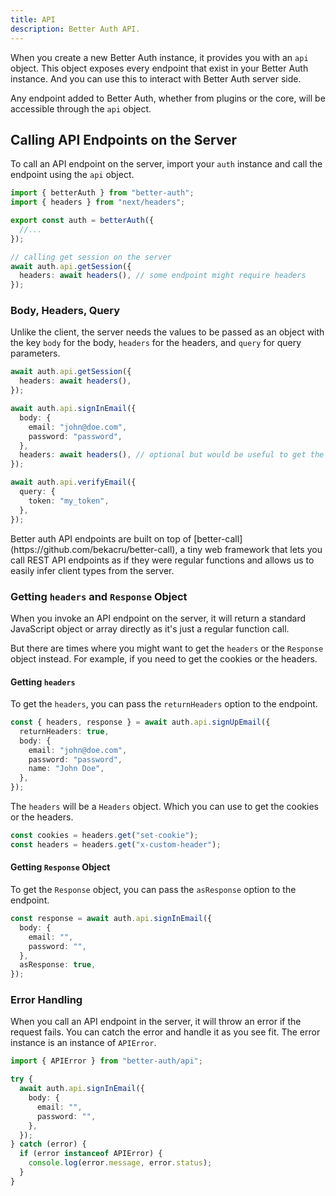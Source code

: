 ```yaml
---
title: API
description: Better Auth API.
---
```


When you create a new Better Auth instance, it provides you with an `api` object. This object exposes every endpoint that exist in your Better Auth instance. And you can use this to interact with Better Auth server side.

Any endpoint added to Better Auth, whether from plugins or the core, will be accessible through the `api` object.

## Calling API Endpoints on the Server

To call an API endpoint on the server, import your `auth` instance and call the endpoint using the `api` object.

```ts title="server.ts"
import { betterAuth } from "better-auth";
import { headers } from "next/headers";

export const auth = betterAuth({
  //...
});

// calling get session on the server
await auth.api.getSession({
  headers: await headers(), // some endpoint might require headers
});
```

### Body, Headers, Query

Unlike the client, the server needs the values to be passed as an object with the key `body` for the body, `headers` for the headers, and `query` for query parameters.

```ts title="server.ts"
await auth.api.getSession({
  headers: await headers(),
});

await auth.api.signInEmail({
  body: {
    email: "john@doe.com",
    password: "password",
  },
  headers: await headers(), // optional but would be useful to get the user IP, user agent, etc.
});

await auth.api.verifyEmail({
  query: {
    token: "my_token",
  },
});
```

<Callout>
  Better auth API endpoints are built on top of
  [better-call](https://github.com/bekacru/better-call), a tiny web framework
  that lets you call REST API endpoints as if they were regular functions and
  allows us to easily infer client types from the server.
</Callout>

### Getting `headers` and `Response` Object

When you invoke an API endpoint on the server, it will return a standard JavaScript object or array directly as it's just a regular function call.

But there are times where you might want to get the `headers` or the `Response` object instead. For example, if you need to get the cookies or the headers.

#### Getting `headers`

To get the `headers`, you can pass the `returnHeaders` option to the endpoint.

```ts
const { headers, response } = await auth.api.signUpEmail({
  returnHeaders: true,
  body: {
    email: "john@doe.com",
    password: "password",
    name: "John Doe",
  },
});
```

The `headers` will be a `Headers` object. Which you can use to get the cookies or the headers.

```ts
const cookies = headers.get("set-cookie");
const headers = headers.get("x-custom-header");
```

#### Getting `Response` Object

To get the `Response` object, you can pass the `asResponse` option to the endpoint.

```ts title="server.ts"
const response = await auth.api.signInEmail({
  body: {
    email: "",
    password: "",
  },
  asResponse: true,
});
```

### Error Handling

When you call an API endpoint in the server, it will throw an error if the request fails. You can catch the error and handle it as you see fit. The error instance is an instance of `APIError`.

```ts title="server.ts"
import { APIError } from "better-auth/api";

try {
  await auth.api.signInEmail({
    body: {
      email: "",
      password: "",
    },
  });
} catch (error) {
  if (error instanceof APIError) {
    console.log(error.message, error.status);
  }
}
```
